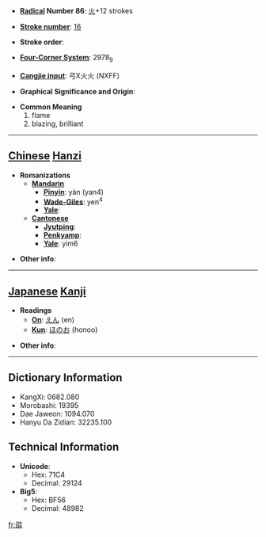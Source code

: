 * '''[[Wiktionary:Chinese radical index| Radical]] Number 86''': [[Wiktionary:Chinese radical index 火|火]]+12 strokes

* '''[[Wiktionary:Chinese total strokes index|Stroke number]]''': [[Wiktionary:Chinese total strokes index 16|16]]

* '''Stroke order''': 

* '''[[Wiktionary:Chinese four corner index|Four-Corner System]]''': 2978<sub>9</sub>

* '''[[Wiktionary:Chinese Cangjie index|Cangjie input]]''': 弓X火火 (NXFF)

* '''Graphical Significance and Origin''': 

* '''Common Meaning'''
*#flame
*# blazing, brilliant


----

== [[Chinese]] [[Hanzi]] ==

* '''Romanizations'''
** '''[[Mandarin]]'''
*** '''[[Pinyin]]''': yàn (yan4)
*** '''[[Wade-Giles]]''': yen<sup>4</sup>
*** '''[[Yale]]''': 
** '''[[Cantonese]]'''
*** '''[[Jyutping]]''':
*** '''[[Penkyamp]]''': 
*** '''[[Yale]]''': yim6

* '''Other info''': 

----

== [[Japanese]] [[Kanji]] ==

* '''Readings'''
** '''[[On]]''': [[えん]] (en)
** '''[[Kun]]''': [[ほのお]] (honoo)

* '''Other info''':  

----

== Dictionary Information ==

* KangXi: 0682.080
* Morobashi: 19395
* Dae Jaweon: 1094.070
* Hanyu Da Zidian: 32235.100

== Technical Information ==

* '''Unicode''':
** Hex: 71C4
** Decimal: 29124
* '''Big5''':
** Hex: BF56
** Decimal: 48982

[[fr:燄]]